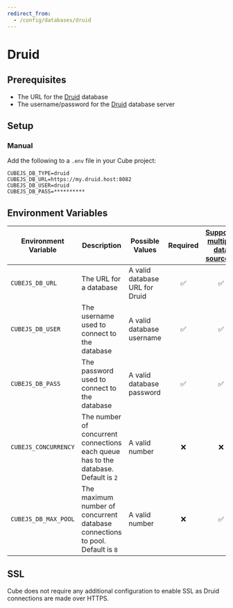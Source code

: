 ```yaml
---
redirect_from:
  - /config/databases/druid
---
```


# Druid

<CommunitySupportedDriver dataSource="Druid" />

## Prerequisites

- The URL for the [Druid][druid] database
- The username/password for the [Druid][druid] database server

## Setup

### Manual

Add the following to a `.env` file in your Cube project:

```dotenv
CUBEJS_DB_TYPE=druid
CUBEJS_DB_URL=https://my.druid.host:8082
CUBEJS_DB_USER=druid
CUBEJS_DB_PASS=**********
```

## Environment Variables

| Environment Variable | Description                                                                         | Possible Values                | Required | [Supports multiple data sources?][ref-config-multiple-ds-decorating-env] |
| -------------------- | ----------------------------------------------------------------------------------- | ------------------------------ | :------: | :----------------------------------------------------------------------: |
| `CUBEJS_DB_URL`      | The URL for a database                                                              | A valid database URL for Druid |    ✅    |                                    ✅                                    |
| `CUBEJS_DB_USER`     | The username used to connect to the database                                        | A valid database username      |    ✅    |                                    ✅                                    |
| `CUBEJS_DB_PASS`     | The password used to connect to the database                                        | A valid database password      |    ✅    |                                    ✅                                    |
| `CUBEJS_CONCURRENCY` | The number of concurrent connections each queue has to the database. Default is `2` | A valid number                 |    ❌    |                                    ❌                                    |
| `CUBEJS_DB_MAX_POOL` | The maximum number of concurrent database connections to pool. Default is `8`       | A valid number                 |    ❌    |                                    ✅                                    |

## SSL

Cube does not require any additional configuration to enable SSL as Druid
connections are made over HTTPS.

[druid]: https://druid.apache.org/
[ref-config-multiple-ds-decorating-env]:
  /product/configuration/advanced/multiple-data-sources#configuring-data-sources-with-environment-variables-decorated-environment-variables
